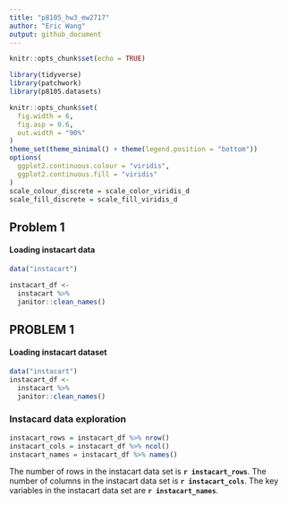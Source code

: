 ```yaml
---
title: "p8105_hw3_ew2717"
author: "Eric Wang"
output: github_document
---
```


```r

knitr::opts_chunk$set(echo = TRUE)

```


```r

library(tidyverse)
library(patchwork)
library(p8105.datasets)

knitr::opts_chunk$set(
  fig.width = 6,
  fig.asp = 0.6,
  out.width = "90%"
)
theme_set(theme_minimal() + theme(legend.position = "bottom"))
options(
  ggplot2.continuous.colour = "viridis",
  ggplot2.continuous.fill = "viridis"
)
scale_colour_discrete = scale_color_viridis_d
scale_fill_discrete = scale_fill_viridis_d

```

## Problem 1

#### Loading instacart data

```r

data("instacart")

instacart_df <-
  instacart %>% 
  janitor::clean_names()

```

## PROBLEM 1

#### Loading instacart dataset

```r
data("instacart")
instacart_df <- 
  instacart %>% 
  janitor::clean_names()
```
### Instacard data exploration 

```r

instacart_rows = instacart_df %>% nrow()
instacart_cols = instacart_df %>% ncol()
instacart_names = instacart_df %>% names()

```

The number of rows in the instacart data set is **`r instacart_rows`**. The number of columns in the instacart data set is **`r instacart_cols`**. The key variables in the instacart data set are **`r instacart_names`**.

